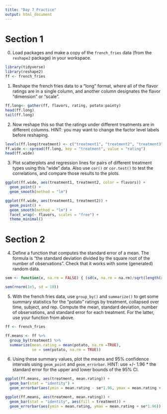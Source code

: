 ```yaml
---
title: "Day 7 Practice"
output: html_document
---
```



# Section 1

0. Load packages and make a copy of the `french_fries` data (from the `reshape2` package) in your workspace.

```r
library(tidyverse)
library(reshape2)
ff <- french_fries

```

1. Reshape the french fries data to a "long" format, where all of the flavor ratings are in a single column, and another column designates the flavor "dimension" or "scale".

```r

ff.long<- gather(ff, flavors, rating, potato:painty)
head(ff.long)
tail(ff.long)

```


2. Now reshape this so that the ratings under different treatments are in different columns. HINT: you may want to change the factor level labels before reshaping.

```r

levels(ff.long$treatment) <- c("treatment1", "treatment2", "treatment3")
ff.wide <- spread(ff.long, key = "treatment", value = "rating")
head(ff.wide)

```


3. Plot scatterplots and regression lines for pairs of different treatment types using this "wide" data. Also use `cor()` or `cor.test()` to test the correlations, and compare those results to the plots.

```r

ggplot(ff.wide, aes(treatment1, treatment2, color = flavors)) + 
  geom_point() + 
  geom_smooth(method = "lm")

ggplot(ff.wide, aes(treatment1, treatment2)) + 
  geom_point() + 
  geom_smooth(method = "lm") +
  facet_wrap(~ flavors, scales = "free") +
  theme_minimal()

```


# Section 2

4. Define a function that computes the standard error of a mean. The formula is "the standard deviation divided by the square root of the number of observations". Check that it works with some (generated) random data. 

```r

sem <- function(x, na.rm = FALSE) { (sd(x, na.rm = na.rm)/sqrt(length(x))) }

sem(rnorm(1e5, sd = 10)) 

```


5. With the french fries data, use `group_by()` and `summarize()` to get some summary statistics for the "potato" ratings by treatment, collapsed over time, subject, and rep.  Compute the mean, standard deviation, number of observations, and standard error for each treatment. For the latter, use your function from above.

```r

ff <- french_fries

ff.means <- ff %>%
  group_by(treatment) %>%
  summarize(mean.rating = mean(potato, na.rm =TRUE), 
            se = sem(potato, na.rm = TRUE))
```


6. Using these summary values, plot the means and 95% confidence intervals using `geom_point` and `geom_errorbar`. HINT: use +/- 1.96 * the standard error for the upper and lower bounds of the 95% CI.

```r

ggplot(ff.means, aes(treatment, mean.rating)) +
  geom_bar(stat = "identity") +
  geom_errorbar(aes(ymin = mean.rating - se*1.96, ymax = mean.rating + se*1.96))

ggplot(ff.means, aes(treatment, mean.rating)) +
  geom_bar(stat = "identity", aes(fill = treatment)) +
  geom_errorbar(aes(ymin = mean.rating, ymax = mean.rating + se*1.96))

```



